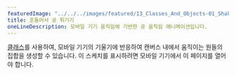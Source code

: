 ---
featuredImage: "../../../images/featured/13_Classes_And_Objects-01_Shake_Ball_Bounce-thumbnail.png"
title: 흔들어서 공 튀기기
oneLineDescription: 모바일 기기 움직임에 기반한 공 움직임 애니메이션입니다.
---

<a href="https://p5js.org/reference/p5/class" target="_blank">클래스</a>를 사용하여, 
모바일 기기의 기울기에 반응하여 캔버스 내에서 움직이는 원들의 집합을 생성할 수 있습니다. 
이 스케치를 표시하려면 모바일 기기에서 이 페이지를 열어야 합니다.